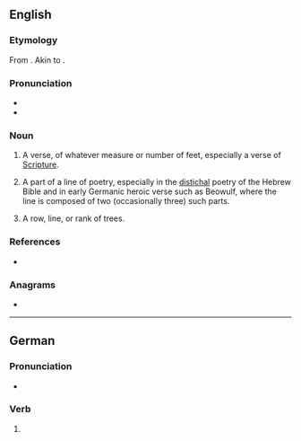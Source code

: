 {{also|Stich}}
==English==

===Etymology===
From {{etyl|grc|en}} {{m|grc|στίχος||line, row, verse|sc=polytonic}}. Akin to {{m|grc|στείχω||I go|sc=polytonic}}.

===Pronunciation===
* {{IPA|en|/stɪk/}}
* {{homophones|en|stick}}

===Noun===
{{en-noun|s}}

# {{lb|en|obsolete}} A verse, of whatever measure or number of feet, especially a verse of [[Scripture]].
# A part of a line of poetry, especially in the [[distichal]] poetry of the Hebrew Bible and in early Germanic heroic verse such as Beowulf, where the line is composed of two (occasionally three) such parts.
# {{lb|en|obsolete}} A row, line, or rank of trees.

===References===
* {{R:Webster 1913}}

{{C|en|Poetry}}

===Anagrams===
* {{anagrams|en|a=chist|Tisch|chist|chits|sicht|sitch}}

----

==German==

===Pronunciation===
* {{audio|de|De-stich.ogg|Audio}}

===Verb===
{{head|de|verb form}}

# {{verb form of|de|stechen||s|imp}}